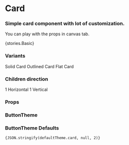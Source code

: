 
<Meta title="Core/Card" component={Card} />

# Card

### Simple card component with lot of customization.

You can play with the props in canvas tab.

<Preview withToolbar>
    <Story name="Basic">{stories.Basic}</Story>
</Preview>

### Variants

<Preview>
    <Card variant="solid">
        <Text>Solid Card</Text>
    </Card>
    <Card variant="outlined">
        <Text>Outlined Card</Text>
    </Card>
    <Card variant="flat">
        <Text>Flat Card</Text>
    </Card>
</Preview>

### Children direction

<Preview>
    <Card variant="outlined" flowDirection="horizontal">
        <Text>1</Text>
        <Text>Horizontal</Text>
    </Card>
    <Card variant="outlined" flowDirection="vertical">
        <Text>1</Text>
        <Text>Vertical</Text>
    </Card>
</Preview>

### Props

<Props of={Card} />

### ButtonTheme

<Props of={stories.ThemeInterface} />

### ButtonTheme Defaults

<code>{JSON.stringify(defaultTheme.card, null, 2)}</code>
